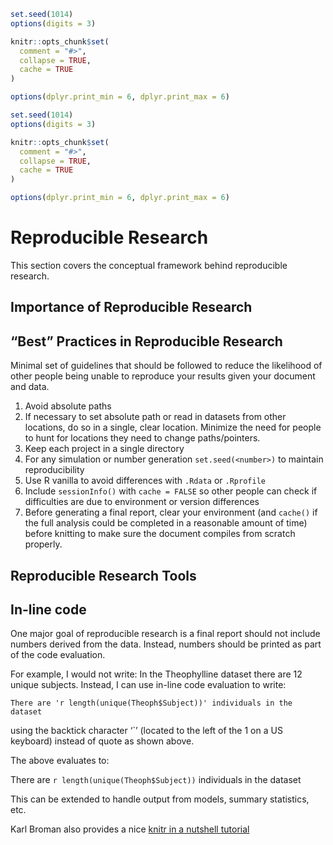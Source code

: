 ```r
set.seed(1014)
options(digits = 3)

knitr::opts_chunk$set(
  comment = "#>",
  collapse = TRUE,
  cache = TRUE
)

options(dplyr.print_min = 6, dplyr.print_max = 6)
```
```r
set.seed(1014)
options(digits = 3)

knitr::opts_chunk$set(
  comment = "#>",
  collapse = TRUE,
  cache = TRUE
)

options(dplyr.print_min = 6, dplyr.print_max = 6)
```
# Reproducible Research

This section covers the conceptual framework behind reproducible research.

## Importance of Reproducible Research

## "Best" Practices in Reproducible Research

Minimal set of guidelines that should be followed to reduce the likelihood of other people being unable to reproduce your results given your document and data.

1. Avoid absolute paths
2. If necessary to set absolute path or read in datasets from other locations, do so in a single, clear location. Minimize the need for people to hunt for locations they need to change paths/pointers.
3. Keep each project in a single directory 
4. For any simulation or number generation `set.seed(<number>)` to maintain reproducibility
5. Use R vanilla to avoid differences with `.Rdata` or `.Rprofile`
6. Include `sessionInfo()` with `cache = FALSE` so other people can check if difficulties are due to environment or version differences
7. Before generating a final report, clear your environment (and `cache()` if the full analysis could be completed in a reasonable amount of time) before knitting to make sure the document compiles from scratch properly. 


## Reproducible Research Tools

## In-line code
One major goal of reproducible research is a final report should not include numbers derived from the data. Instead, numbers should be printed as part of the code evaluation.

For example, I would not write: In the Theophylline dataset there are 12 unique subjects. Instead, I can use in-line code evaluation to write:

```
There are 'r length(unique(Theoph$Subject))' individuals in the dataset
```

using the backtick character '`' (located to the left of the 1 on a US keyboard) instead of quote as shown above.


The above evaluates to:

There are `r length(unique(Theoph$Subject))` individuals in the dataset


This can be extended to handle output from models, summary statistics, etc.


Karl Broman also provides a nice [knitr in a nutshell tutorial](http://kbroman.github.io/knitr_knutshell/)
